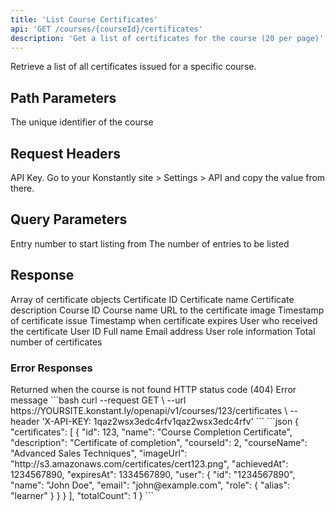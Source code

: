 ```yaml
---
title: 'List Course Certificates'
api: 'GET /courses/{courseId}/certificates'
description: 'Get a list of certificates for the course (20 per page)'
---
```


Retrieve a list of all certificates issued for a specific course.

## Path Parameters

<ParamField path="courseId" type="integer" required>
    The unique identifier of the course
</ParamField>

## Request Headers

<ParamField header="X-API-KEY" type="string" required>
    API Key. Go to your Konstantly site > Settings > API and copy the value from there.
</ParamField>

## Query Parameters

<ParamField query="offset" type="integer">
    Entry number to start listing from
</ParamField>

<ParamField query="limit" type="integer" default="20">
    The number of entries to be listed
</ParamField>

## Response

<ResponseField name="certificates" type="array" required>
    Array of certificate objects
    <Expandable title="Certificate object properties">
        <ResponseField name="id" type="integer" required>Certificate ID</ResponseField>
        <ResponseField name="name" type="string" required>Certificate name</ResponseField>
        <ResponseField name="description" type="string" required>Certificate description</ResponseField>
        <ResponseField name="courseId" type="integer" required>Course ID</ResponseField>
        <ResponseField name="courseName" type="string" required>Course name</ResponseField>
        <ResponseField name="imageUrl" type="string" required>URL to the certificate image</ResponseField>
        <ResponseField name="achievedAt" type="integer" required>Timestamp of certificate issue</ResponseField>
        <ResponseField name="expiresAt" type="integer">Timestamp when certificate expires</ResponseField>
        <ResponseField name="user" type="object" required>
            User who received the certificate
            <Expandable title="User object properties">
                <ResponseField name="id" type="string" required>User ID</ResponseField>
                <ResponseField name="name" type="string" required>Full name</ResponseField>
                <ResponseField name="email" type="string" required>Email address</ResponseField>
                <ResponseField name="role" type="object" required>User role information</ResponseField>
            </Expandable>
        </ResponseField>
    </Expandable>
</ResponseField>

<ResponseField name="totalCount" type="integer" required>
    Total number of certificates
</ResponseField>

### Error Responses

<ResponseField name="404" type="object">
    Returned when the course is not found
    <Expandable title="Error object properties">
        <ResponseField name="status" type="integer" required>HTTP status code (404)</ResponseField>
        <ResponseField name="message" type="string" required>Error message</ResponseField>
    </Expandable>
</ResponseField>

<RequestExample>
    ```bash
    curl --request GET \
    --url https://YOURSITE.konstant.ly/openapi/v1/courses/123/certificates \
    --header 'X-API-KEY: 1qaz2wsx3edc4rfv1qaz2wsx3edc4rfv'
    ```
</RequestExample>

<ResponseExample>
    ```json
    {
        "certificates": [
    {
        "id": 123,
        "name": "Course Completion Certificate",
        "description": "Certificate of completion",
        "courseId": 2,
        "courseName": "Advanced Sales Techniques",
        "imageUrl": "http://s3.amazonaws.com/certificates/cert123.png",
        "achievedAt": 1234567890,
        "expiresAt": 1334567890,
        "user": {
        "id": "1234567890",
        "name": "John Doe",
        "email": "john@example.com",
        "role": {
        "alias": "learner"
    }
    }
    }
        ],
        "totalCount": 1
    }
    ```
</ResponseExample>
